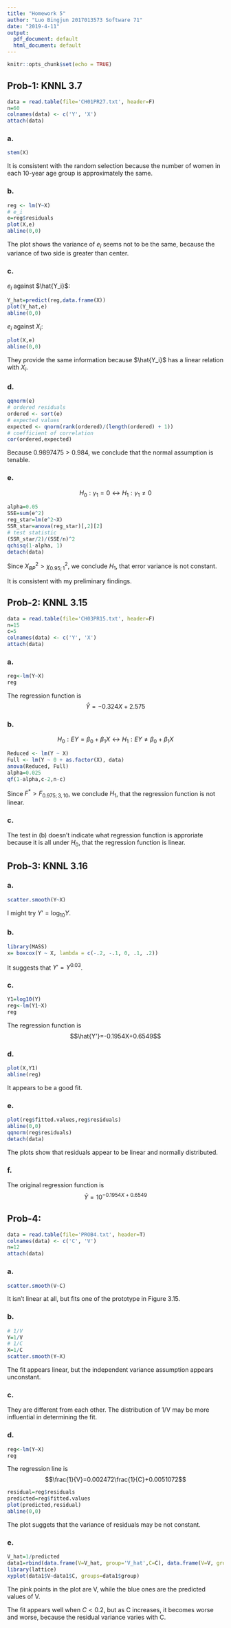 ```yaml
---
title: "Homework 5"
author: "Luo Bingjun 2017013573 Software 71"
date: "2019-4-11"
output:
  pdf_document: default
  html_document: default
---
```


```r
knitr::opts_chunk$set(echo = TRUE)
```

## Prob-1: KNNL 3.7

```R
data = read.table(file='CH01PR27.txt', header=F)
n=60
colnames(data) <- c('Y', 'X')
attach(data)
```

### a.
```R
stem(X)
```

It is consistent with the random selection because the number of women in each 10-year age group is approximately the same.

### b.
```R
reg <- lm(Y~X)
# e_i
e=reg$residuals
plot(X,e)
abline(0,0)
```

The plot shows the variance of $e_i$ seems not to be the same, because the variance of two side is greater than center.

### c.
$e_i$ against $\hat{Y_i}$:
```R
Y_hat=predict(reg,data.frame(X))
plot(Y_hat,e)
abline(0,0)
```

$e_i$ against $X_i$:
```R
plot(X,e)
abline(0,0)
```

They provide the same information because $\hat{Y_i}$ has a linear relation with $X_i$.

### d.
```R
qqnorm(e)
# ordered residuals 
ordered <- sort(e)
# expected values
expected <- qnorm(rank(ordered)/(length(ordered) + 1))
# coefficient of correlation
cor(ordered,expected)
```
Because $0.9897475>0.984$, we conclude that the normal assumption is tenable.

### e.
$$H_0:\gamma_1=0\leftrightarrow H_1:\gamma_1\ne0$$

```R
alpha=0.05
SSE=sum(e^2)
reg_star=lm(e^2~X)
SSR_star=anova(reg_star)[,2][2]
# test statistic
(SSR_star/2)/(SSE/n)^2
qchisq(1-alpha, 1)
detach(data)
```
Since $X_{BP}^2>\chi_{0.95;1}^2$, we conclude $H_1$, that error variance is not constant.

It is consistent with my preliminary findings.

## Prob‐2: KNNL 3.15

```R
data = read.table(file='CH03PR15.txt', header=F)
n=15
c=5
colnames(data) <- c('Y', 'X')
attach(data)
```

### a.
```R
reg<-lm(Y~X)
reg
```
The regression function is $$\hat{Y}=-0.324X+2.575$$

### b.
$$H_0:EY=\beta_0+\beta_1X\leftrightarrow H_1:EY\ne\beta_0+\beta_1X$$

```R
Reduced <- lm(Y ~ X)
Full <- lm(Y ~ 0 + as.factor(X), data)
anova(Reduced, Full)
alpha=0.025
qf(1-alpha,c-2,n-c)
```

Since $F^*>F_{0.975;3,10}$, we conclude $H_1$, that the regression function is not linear.

### c.
The test in (b) doesn't indicate what regression function is approriate because it is all under $H_0$, that the regression function is linear.

## Prob‐3: KNNL 3.16

### a.
```R
scatter.smooth(Y~X)
```

I might try $Y'=\log_{10}Y$.

### b.
```R
library(MASS)
x= boxcox(Y ~ X, lambda = c(-.2, -.1, 0, .1, .2))
```

It suggests that $Y'=Y^{0.03}$.

### c.
```R
Y1=log10(Y)
reg<-lm(Y1~X)
reg
```

The regression function is $$\hat{Y'}=-0.1954X+0.6549$$

### d.
```R
plot(X,Y1)
abline(reg)
```

It appears to be a good fit.

### e.
```R
plot(reg$fitted.values,reg$residuals)
abline(0,0)
qqnorm(reg$residuals)
detach(data)
```

The plots show that residuals appear to be linear and normally distributed.

### f.
The original regression function is
$$\hat{Y}=10^{-0.1954X+0.6549}$$

## Prob-4:
```R
data = read.table(file='PROB4.txt', header=T)
colnames(data) <- c('C', 'V')
n=12
attach(data)
```

### a.
```R
scatter.smooth(V~C)
```

It isn't linear at all, but fits one of the prototype in Figure 3.15.

### b.
```R
# 1/V
Y=1/V
# 1/C
X=1/C
scatter.smooth(Y~X)
```

The fit appears linear, but the independent variance assumption appears unconstant.

### c.
They are different from each other. The distribution of 1/V may be more influential in determining the fit.

### d.
```R
reg<-lm(Y~X)
reg
```
The regression line is $$\frac{1}{V}=0.002472\frac{1}{C}+0.0051072$$

```R
residual=reg$residuals
predicted=reg$fitted.values
plot(predicted,residual)
abline(0,0)
```

The plot suggets that the variance of residuals may be not constant.

### e.
```R
V_hat=1/predicted
data1=rbind(data.frame(V=V_hat, group='V_hat',C=C), data.frame(V=V, group='V', C=C))
library(lattice)
xyplot(data1$V~data1$C, groups=data1$group)
```

The pink points in the plot are V, while the blue ones are the predicted values of V.

The fit appears well when $C<0.2$, but as C increases, it becomes worse and worse, because the residual variance varies with C.